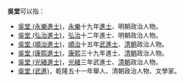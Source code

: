 '''吳堂'''可以指：
* [[吳堂_(永樂進士)|吳堂 (永樂進士)]]，[[永樂|永樂]]十九年[[進士|進士]]、明朝政治人物。
* [[吳堂_(弘治進士)|吳堂 (弘治進士)]]，[[弘治|弘治]]十二年進士、明朝政治人物。
* [[吳堂_(順治進士)|吳堂 (順治進士)]]，[[順治|順治]]十五年[[武進士|武進士]]、[[清朝|清朝]]政治人物。
* [[吳堂_(康熙進士)|吳堂 (康熙進士)]]，[[康熙|康熙]]三十九年進士、[[清朝|清朝]]政治人物。
* [[吳堂_(光緒進士)|吳堂 (光緒進士)]]，[[光緒|光緒]]三年武進士、[[清朝|清朝]]政治人物。
* [[吳堂_(武進)|吳堂 (武進)]]，乾隆五十一年舉人、清朝政治人物、文學家。
{{disambig|tang|cat=二字吳姓人名消歧義}}